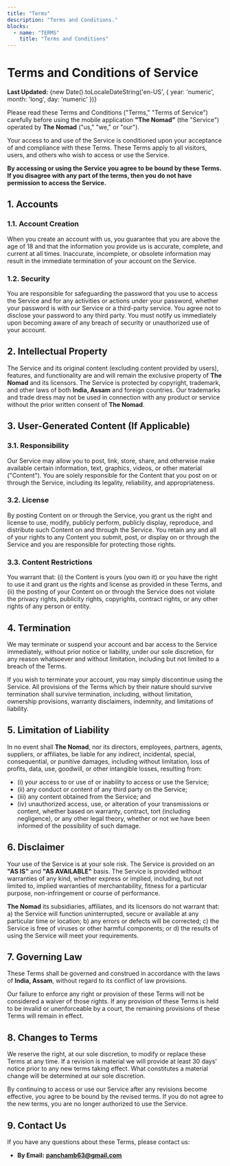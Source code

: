 ```yaml
---
title: "Terms"
description: "Terms and Conditions."
blocks:
  - name: "TERMS"
    title: "Terms and Conditions"
---
```


# Terms and Conditions of Service

**Last Updated:** {new Date().toLocaleDateString('en-US', { year: 'numeric', month: 'long', day: 'numeric' })}

Please read these Terms and Conditions ("Terms," "Terms of Service") carefully before using the mobile application **"The Nomad"** (the "Service") operated by **The Nomad** ("us," "we," or "our").

Your access to and use of the Service is conditioned upon your acceptance of and compliance with these Terms. These Terms apply to all visitors, users, and others who wish to access or use the Service.

**By accessing or using the Service you agree to be bound by these Terms. If you disagree with any part of the terms, then you do not have permission to access the Service.**

## 1. Accounts

### 1.1. Account Creation
When you create an account with us, you guarantee that you are above the age of 18 and that the information you provide us is accurate, complete, and current at all times. Inaccurate, incomplete, or obsolete information may result in the immediate termination of your account on the Service.

### 1.2. Security
You are responsible for safeguarding the password that you use to access the Service and for any activities or actions under your password, whether your password is with our Service or a third-party service. You agree not to disclose your password to any third party. You must notify us immediately upon becoming aware of any breach of security or unauthorized use of your account.

## 2. Intellectual Property

The Service and its original content (excluding content provided by users), features, and functionality are and will remain the exclusive property of **The Nomad** and its licensors. The Service is protected by copyright, trademark, and other laws of both **India, Assam** and foreign countries. Our trademarks and trade dress may not be used in connection with any product or service without the prior written consent of **The Nomad**.

## 3. User-Generated Content (If Applicable)

### 3.1. Responsibility
Our Service may allow you to post, link, store, share, and otherwise make available certain information, text, graphics, videos, or other material ("Content"). You are solely responsible for the Content that you post on or through the Service, including its legality, reliability, and appropriateness.

### 3.2. License
By posting Content on or through the Service, you grant us the right and license to use, modify, publicly perform, publicly display, reproduce, and distribute such Content on and through the Service. You retain any and all of your rights to any Content you submit, post, or display on or through the Service and you are responsible for protecting those rights.

### 3.3. Content Restrictions
You warrant that: (i) the Content is yours (you own it) or you have the right to use it and grant us the rights and license as provided in these Terms, and (ii) the posting of your Content on or through the Service does not violate the privacy rights, publicity rights, copyrights, contract rights, or any other rights of any person or entity.

## 4. Termination

We may terminate or suspend your account and bar access to the Service immediately, without prior notice or liability, under our sole discretion, for any reason whatsoever and without limitation, including but not limited to a breach of the Terms.

If you wish to terminate your account, you may simply discontinue using the Service. All provisions of the Terms which by their nature should survive termination shall survive termination, including, without limitation, ownership provisions, warranty disclaimers, indemnity, and limitations of liability.

## 5. Limitation of Liability

In no event shall **The Nomad**, nor its directors, employees, partners, agents, suppliers, or affiliates, be liable for any indirect, incidental, special, consequential, or punitive damages, including without limitation, loss of profits, data, use, goodwill, or other intangible losses, resulting from:

* (i) your access to or use of or inability to access or use the Service;
* (ii) any conduct or content of any third party on the Service;
* (iii) any content obtained from the Service; and
* (iv) unauthorized access, use, or alteration of your transmissions or content, whether based on warranty, contract, tort (including negligence), or any other legal theory, whether or not we have been informed of the possibility of such damage.

## 6. Disclaimer

Your use of the Service is at your sole risk. The Service is provided on an **"AS IS"** and **"AS AVAILABLE"** basis. The Service is provided without warranties of any kind, whether express or implied, including, but not limited to, implied warranties of merchantability, fitness for a particular purpose, non-infringement or course of performance.

**The Nomad** its subsidiaries, affiliates, and its licensors do not warrant that: a) the Service will function uninterrupted, secure or available at any particular time or location; b) any errors or defects will be corrected; c) the Service is free of viruses or other harmful components; or d) the results of using the Service will meet your requirements.

## 7. Governing Law

These Terms shall be governed and construed in accordance with the laws of **India, Assam**, without regard to its conflict of law provisions.

Our failure to enforce any right or provision of these Terms will not be considered a waiver of those rights. If any provision of these Terms is held to be invalid or unenforceable by a court, the remaining provisions of these Terms will remain in effect.

## 8. Changes to Terms

We reserve the right, at our sole discretion, to modify or replace these Terms at any time. If a revision is material we will provide at least 30 days' notice prior to any new terms taking effect. What constitutes a material change will be determined at our sole discretion.

By continuing to access or use our Service after any revisions become effective, you agree to be bound by the revised terms. If you do not agree to the new terms, you are no longer authorized to use the Service.

## 9. Contact Us

If you have any questions about these Terms, please contact us:

* **By Email:** **panchamb63@gmail.com**